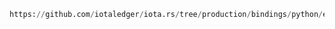 ```python reference
https://github.com/iotaledger/iota.rs/tree/production/bindings/python/examples/10_mqtt.py
```